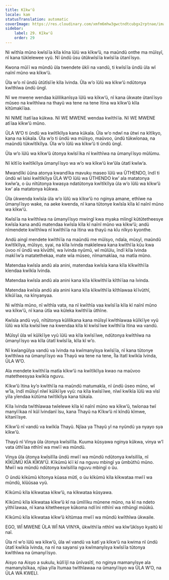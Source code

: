 ```yaml
---
title: Kĩkw'ũ
locale: kam
statusTranslation: automatic
coverImage: https://res.cloudinary.com/xmfm6mhw3gwctndtcubgx2rptnae/image/upload/v1740337243/small_cover_educacion_fundamental_a051170f1c.webp
sidebar:
    label: 29. Kĩkw'ũ
    order: 29
---
```

Ni wĩthĩa mũno kwĩsĩĩa kĩla kĩna ĩũlũ wa kĩkwʼũ, na maũndũ onthe ma mũĩsyĩ, nĩ kana tũkĩelewee vyũ. Nĩ ũndũ ũsu ũtũkwĩsĩĩa kwĩsĩĩa ũtanĩĩsyo.

Kwona mũĩĩ wa mũndũ ũla twendete ũkĩi na vandũ, ti kwĩsĩĩa ũndũ ũla wĩ naĩnĩ mũno wa kĩkwʼũ.

Ũla wʼo nĩ ũndũ ũtũtĩsĩĩe kĩla ĩvinda. Ũla wʼo ĩũlũ wa kĩkwʼũ ndũtonya kwĩthĩwa ũndũ ũngĩ.

Nĩ we mwene wendaa kũlilikanĩsya ĩũlũ wa kĩkwʼũ, nĩ kana ũkwate ũtanĩĩsyo mũseo na kwĩthĩwa na thayũ wa tene na tene ĩtina wa kĩkwʼũ kĩla kĩtũmakĩĩaa.

Nĩ NIME ĩtatĩĩaa kũkwa. Nĩ WE MWENE wendaa kwĩthĩĩa. Nĩ WE MWENE atĩĩaa kĩkwʼũ mũno.

ŨLA WʼO ti ũndũ wa kwĩtĩkĩlya kana kũkaĩa. Ũla wʼo ndwĩ na ũtwi na kĩtĩkyo, kana na kũkaĩa. Ũla wʼo ti ũndũ wa mũĩsyo, maũvoo, ũndũ tũkwĩonaa, na maũndũ tũkwĩtĩkĩlya. Ũla wʼo ĩũlũ wa kĩkwʼũ ti ũndũ ũngĩ.

Ũla wʼo ĩũlũ wa kĩkwʼũ ũtonya kwĩsĩĩka nĩ kwĩthĩwa na ũmanyĩĩsyo mũlũmu.

Nĩ kĩtĩĩo kwĩtĩkĩlya ũmanyĩĩsyo wa wʼo wa kĩkwʼũ kwʼũla ũtatĩ kwĩwʼa.

Mwandĩki ũũna atonya kwandĩka mavuku maseo ĩũlũ wa ŨTHENDO, ĩndĩ ti ũndũ wĩ laisi kwĩtĩkĩlya ŨLA WʼO ĩũlũ wa ŨTHENDO kwʼ ala matatonya kwĩwʼa, o ũu nĩtũtonya kwasya ndatũtonya kwĩtĩkĩlya ũla wʼo ĩũlũ wa kĩkwʼũ kwʼ ala matatonya kũkwa.

Ũla ũkwenda kwĩsĩa ũla wʼo ĩũlũ wa kĩkwʼũ no nginya amane, ethĩwe na ũmanyĩĩsyo wake, na aeke kwenda, nĩ kana tũtonye kwĩsĩa kĩla kĩ naĩnĩ mũno wa kĩkwʼũ.

Kwĩsĩĩa na kwĩthĩwa na ũmanyĩĩsyo mwingĩ kwa myaka mĩingĩ kũtũtetheesye kwĩsĩa kana andũ matendaa kwĩsĩa kĩla kĩ naĩnĩ mũno wa kĩkwʼũ; andũ nĩmendete kwĩthĩwa nĩ kwĩthĩĩa na ĩtina wa thayũ na kĩu nĩkyo kyonthe.

Andũ aingĩ mendete kwĩthĩĩa na maũndũ me mũĩsyo, ndaĩa, mũsyĩ, maũndũ kwĩtĩkĩlya, mũĩsyo, syai, na kĩla ĩvinda makĩelewa kana kwĩthĩĩa kũu kwa ũvoo nĩ ũndũ wa kĩvũthĩ, wa ĩvinda nyũmũ, wĩ mũlũlu, ĩndĩ kĩla ĩvinda makĩĩwʼa matatethekaa, mate wĩa mũseo, nĩmamakĩaa, na matĩa mũno.

Matendaa kwĩsĩa andũ ala anini, matendaa kwĩsĩa kana kĩla kĩkwĩthĩĩa kĩendaa kwĩkĩa ĩvinda.

Matendaa kwĩsĩa andũ ala anini kana kĩla kĩkwĩthĩĩa kĩthĩĩaa na ĩvinda.

Matendaa kwĩsĩa andũ ala anini kana kĩla kĩkwĩthĩĩa kĩthĩawaa kĩĩvũthĩ, kĩkũĩĩaa, na kĩnyanyaa.

Ni wĩthĩa mũno, nĩ wĩthĩa vata, na nĩ kwĩthĩa vaa kwĩsĩĩa kĩla kĩ naĩnĩ mũno wa kĩkwʼũ, nĩ kana ũtĩa wa kũleka kwĩthĩĩa ũthĩne.

Kwĩsĩa andũ vyũ, nĩtũtonya kũlilikana kana mũĩsyĩ kwĩthĩawaa kũĩkĩĩye vyũ ĩũlũ wa kĩla kwĩsĩĩwe na kwendaa kĩla kĩ kwĩsĩĩwe kwĩthĩĩa ĩtina wa vandũ.

Mũĩsyĩ ũla wĩ kũĩkĩĩye vyũ ĩũlũ wa kĩla kwĩsĩĩwe, ndũtonya kwĩthĩwa na ũmanyĩĩsyo wa kĩla ũtatĩ kwĩsĩĩa, kĩla kĩ wʼo.

Nĩ kwĩangũlya vandũ va ĩvinda na kwĩmanyĩsya kwĩsĩĩa, nĩ kana tũtonye kwĩthĩwa na ũmanyĩĩsyo wa Thayũ wa tene na tene, Ĩla ĩtatĩ kwĩkĩa ĩvinda, ŨLA WʼO.

Ala mendete kwĩthĩĩa matĩa kĩkwʼũ na kwĩtĩkĩlya kwao na maũvoo matetheesyaa kwĩkĩa nguvu.

Kĩkwʼũ ĩtina kyʼo kwĩthĩĩa na maũndũ matumakĩa, nĩ ũndũ ũseo mũno, wĩ wʼĩa, ĩndĩ mũĩsyĩ nĩwĩ kũĩkĩĩye vyũ: na kĩla kwĩsĩĩwe, nĩwĩ kwĩkĩa ĩũlũ wa vĩsĩ yĩla yĩendaa kũtũma twĩtĩkĩlya kana tũkaĩa.

Kĩla ĩvinda twĩthĩawaa twĩelewe kĩla kĩ naĩnĩ mũno wa kĩkwʼũ, twĩonaa twĩ manyĩĩkaa nĩ kũĩ ĩvindanĩ ĩsu, kana Thayũ na Kĩkwʼũ nĩ kĩndũ kĩmwe, kĩtanĩĩsye.

Kĩkwʼũ nĩ vandũ va kwĩkĩa Thayũ. Njĩaa ya Thayũ yĩ na nyũndũ ya nyayo sya kĩkwʼũ.

Thayũ nĩ Vinya ũla ũtonya kwĩsilĩla. Kuuma kũsyawa nginya kũkwa, vinya wʼĩ vata ũthĩĩaa nthĩnĩ wa mwĩĩ wa mũndũ.

Vinya ũla ũtonya kwĩsilĩla ũndũ mwĩĩ wa mũndũ ndũtonya kwĩsilĩla, nĩ KĨKŨMŨ KĨA KĨKWʼŨ. Kĩkũmũ kĩĩ kĩ na nguvu mbingĩ ya ũmbũthũ mũno. Mwĩĩ wa mũndũ ndũtonya kwĩsilĩla nguvu mbingĩ o ũu.

O ũndũ kĩkũmũ kĩtonya kũasa mũtĩ, o ũu kĩkũmũ kĩla kĩkwataa mwĩĩ wa mũndũ, kĩũũsaa vyũ.

Kĩkũmũ kĩla kĩkwataa kĩkwʼũ, na kĩkwataa kũsyawa.

Kĩkũmũ kĩla kĩkwataa kĩkwʼũ kĩ na ũmĩlĩku mũnene mũno, na kĩ na ndeto yĩthĩĩawaa, nĩ kana kĩtetheesye kũkoma ndĩĩni nthĩnĩ wa nthũngĩ mũũkũ.

Kĩkũmũ kĩla kĩkwataa kĩkwʼũ kĩtũmaa mwĩĩ wa mũndũ kwĩthĩwa ũkwaile.

EGO, WĨ MWENE ŨLA WĨ NA VINYA, ũkwĩthĩĩa nthĩnĩ wa kĩwʼũkĩsyo kyaitũ kĩ naĩ.

Ũla nĩ wʼo ĩũlũ wa kĩkwʼũ, ũla wĩ vandũ va katĩ ya kĩkwʼũ na kwima nĩ ũndũ ũtatĩ kwĩkĩa ĩvinda, na nĩ na sayansi ya kwĩmanyĩsya kwĩsĩĩa tũtonya kwĩthĩwa na ũmanyĩĩsyo.

Aisyo na Aisyo a sukulu, kũlĩĩjĩ na ũnĩvasĩtĩ, no nginya mamanyĩsye ala mamanyĩsĩkaa, njĩaa yĩla ĩtumaa twĩthĩawaa na ũmanyĩĩsyo wa ŨLA WʼO, na ŨLA WA KWELI.

